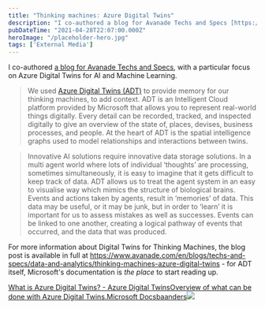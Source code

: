 ```yaml
---
title: "Thinking machines: Azure Digital Twins"
description: "I co-authored a blog for Avanade Techs and Specs [https://www.avanade"
pubDateTime: "2021-04-28T22:07:00.000Z"
heroImage: "/placeholder-hero.jpg"
tags: ['External Media']
---
```


I co-authored [a blog for Avanade Techs and Specs](https://www.avanade.com/en/blogs/techs-and-specs/data-and-analytics/thinking-machines-azure-digital-twins), with a particular focus on Azure Digital Twins for AI and Machine Learning.


> We used [Azure Digital Twins (ADT)](https://azure.microsoft.com/en-us/services/digital-twins?WT.mc_id=AI-MVP-5004204) to provide memory for our thinking machines, to add context. ADT is an Intelligent Cloud platform provided by Microsoft that allows you to represent real-world things digitally. Every detail can be recorded, tracked, and inspected digitally to give an overview of the state of, places, devises, business processes, and people. At the heart of ADT is the spatial intelligence graphs used to model relationships and interactions between twins.


> Innovative AI solutions require innovative data storage solutions. In a multi agent world where lots of individual ‘thoughts’ are processing, sometimes simultaneously, it is easy to imagine that it gets difficult to keep track of data. ADT allows us to treat the agent system in an easy to visualise way which mimics the structure of biological brains. Events and actions taken by agents, result in ‘memories’ of data. This data may be useful, or it may be junk, but in order to ‘learn’ it is important for us to assess mistakes as well as successes. Events can be linked to one another, creating a logical pathway of events that occurred, and the data that was produced.

For more information about Digital Twins for Thinking Machines, the blog post is available in full at <https://www.avanade.com/en/blogs/techs-and-specs/data-and-analytics/thinking-machines-azure-digital-twins> - for ADT itself, Microsoft's documentation is *the place* to start reading up.

[What is Azure Digital Twins? - Azure Digital TwinsOverview of what can be done with Azure Digital Twins.Microsoft Docsbaanders![](https://docs.microsoft.com/en-us/media/logos/logo-ms-social.png)](https://docs.microsoft.com/en-us/azure/digital-twins/overview?WT.mc_id=AI-MVP-5004204)